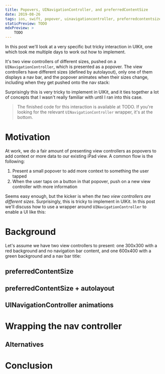 ```yaml
---
title: Popovers, UINavigationController, and preferredContentSize
date: 2019-08-26
tags: ios, swift, popover, uinavigationcontroller, preferredcontentsize
staticPreview: TODO
mdxPreview: >
    TODO
---
```


In this post we'll look at a very specific but tricky interaction in UIKit, one which took me multiple days to work out how to implement.

It's two view controllers of different sizes, pushed on a `UINavigationController`, which is presented as a popover. The view controllers have different sizes (defined by autolayout), only one of them displays a nav bar, and the popover animates when their sizes change, including when they get pushed onto the nav stack:

<CaptionedImage max={400} filename="popover-finished.gif" alt="Finished presentation of UIViewControllers with different content sizes inside a popover" caption="" />



Surprisingly this is very tricky to implement in UIKit, and it ties together a lot of concepts that I wasn't really familiar with until I ran into this case.

> The finished code for this interaction is available at TODO. If you're looking for the relevant `UINavigationController` wrapper, it's at the bottom.

# Motivation

At work, we do a fair amount of presenting view controllers as popovers to add context or more data to our existing iPad view. A common flow is the following:

1. Present a small popover to add more context to something the user tapped
2. When the user taps on a button in that popover, push on a new view controller with more information

Seems easy enough, but the kicker is when _the two view controllers are different sizes_. Surprisingly, this is tricky to implement in UIKit. In this post we'll discuss how to use a wrapper around `UINavigationController` to enable a UI like this:

<CaptionedImage max={400} filename="popover-finished.gif" alt="Finished presentation of UIViewControllers with different content sizes inside a popover" caption="" />

# Background
Let's assume we have two view controllers to present: one 300x300 with a red background and no navigation bar content, and one 600x400 with a green background and a nav bar title:

<CaptionedImage max={300} filename="red-controller.png" alt="Red view controller" caption="View Controller A" />
<CaptionedImage max={300} filename="green-controller.png" alt="Green view controller" caption="View Controller B" />

## preferredContentSize
## preferredContentSize + autolayout
## UINavigationController animations

# Wrapping the nav controller

## Alternatives

# Conclusion
